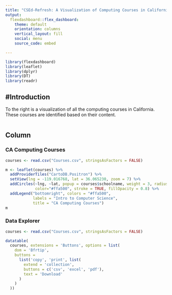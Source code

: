 ```yaml
---
title: "CSEd-Refresh: A Visualization of Computing Courses in California"
output: 
  flexdashboard::flex_dashboard:
    theme: default
    orientation: columns
    vertical_layout: fill
    social: menu
    source_code: embed

---
```


```r
library(flexdashboard)
library(leaflet)
library(dplyr)
library(DT)
library(readr)
```

#Introduction {.sidebar}
-----------------------------------------------------------------------

To the right is a visualization of all the computing courses in California. These courses are identified based on their content. 

```r

```


Column {data-width=650 .tabset .tabset-fade}
-----------------------------------------------------------------------

### CA Computing Courses

```r
courses <- read.csv("Courses.csv", stringsAsFactors = FALSE)

m <- leaflet(courses) %>%
  addProviderTiles("CartoDB.Positron") %>%
  setView(lng = -119.016768, lat = 36.065230, zoom = 7) %>%
  addCircles(~lng, ~lat, popup = courses$schoolname, weight = 3, radius=40,
             color="#ffa500", stroke = TRUE, fillOpacity = 0.8) %>%
  addLegend("bottomright", colors = "#ffa500", 
            labels = "Intro to Computer Science",
            title = "CA Computing Courses")
m
```

### Data Explorer

```r
courses <- read.csv("Courses.csv", stringsAsFactors = FALSE)

datatable(
  courses, extensions = 'Buttons', options = list(
    dom = 'Bfrtip',
    buttons = 
      list('copy', 'print', list(
        extend = 'collection', 
        buttons = c('csv', 'excel', 'pdf'),
        text = 'Download'
      )
    )
  ))
```


